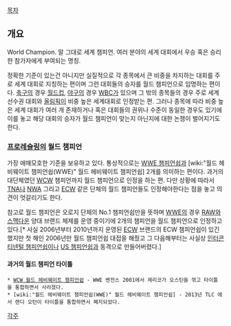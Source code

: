 [[목차]]

== 개요 ==

World Champion. 말 그대로 세계 챔피언. 여러 분야의 세계 대회에서 우승 혹은 승리한 참가자에게 부여되는 명칭.

정확한 기준이 있는건 아니지만 실질적으로 각 종목에서 큰 비중을 차지하는 대회를 주로 세계 대회로 지칭하는 편이며 그런 대회들의 승자를 월드 챔피언으로 임명하는 편이다. [[축구]]의 경우 [[월드컵]], [[야구]]의 경우 [[WBC]]가 있으며 그 밖의 종목들의 경우 주로 세계 선수권 대회와 [[올림픽]]이 비중 높은 세계대회로 인정받는 편. 그러나 종목에 따라 비중 높은 세계 대회가 여러 개 존재하거나 혹은 대회들의 권위나 수준이 동일한 경우도 있기에 이를 놓고 해당 대회의 승자가 월드 챔피언이 맞는지 아닌지에 대한 논쟁이 벌어지기도 한다. 

=== [[프로레슬링]]의 월드 챔피언 ===
가장 애매모호한 기준을 보유하고 있다.  통상적으로는 [[WWE 챔피언쉽]]과 [wiki:"월드 헤비웨이트 챔피언쉽(WWE)" 월드 헤비웨이트 챔피언쉽] 2개를 의미하는 편이다. 과거의 대단체였던 [[WCW]] 챔피언까지 월드 챔피언으로 인정을 하는 편. 다만 상황에 따라서 [[TNA]]나 [[NWA]] 그리고 [[ECW]] 같은 단체의 월드 챔피언들도 인정해야한다는 점을 놓고 의견이 엇갈리기도 한다. 

참고로 월드 챔피언은 오로지 단체의 No.1 챔피언쉽만을 뜻하며 [[WWE]]의 경우 [[RAW]]와 [[스맥다운]] 양대 브랜드 체제를 운영 중이기에 2개의 챔피언을 월드 챔피언으로 인정하고 있다.[* 사실 2006년부터 2010년까지 운영된 [[ECW]] 브랜드의 ECW 챔피언쉽이 있긴 했지만  첫 해인 2006년만 월드 챔피언쉽 대접을 해줬고 그 다음해부터는 사실상 [[인터콘티넨털 챔피언쉽]]이나 [[US 챔피언쉽]]과 동격으로 만들어버렸다.] 

==== 과거의 월드 챔피언 타이틀 ====

 * [[WCW 월드 헤비웨이트 챔피언쉽]] - WWE 벤전스 2001에서 제리코가 오스틴을 꺾고 타이틀을 통합하면서 사라졌다.
 * [wiki:"월드 헤비웨이트 챔피언쉽(WWE)" 월드 헤비웨이트 챔피언쉽] - 2013년 TLC 에서 랜디 오턴이 타이틀을 통합하면서 폐지되었다.
[[각주]]

